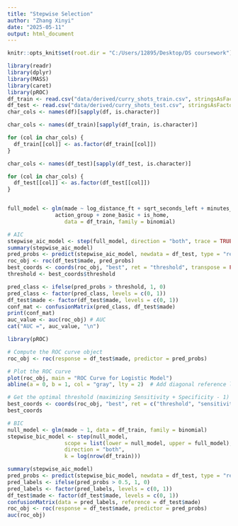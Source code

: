 ---
title: "Stepwise Selection"
author: "Zhang Xinyi"
date: "2025-05-11"
output: html_document
---

```{r setup, include=FALSE}
knitr::opts_knit$set(root.dir = "C:/Users/12895/Desktop/DS coursework")
```

```{r}
library(readr)
library(dplyr)
library(MASS)
library(caret)
library(pROC)
df_train <- read.csv("data/derived/curry_shots_train.csv", stringsAsFactors = FALSE)
df_test <- read.csv("data/derived/curry_shots_test.csv", stringsAsFactors = FALSE)
char_cols <- names(df)[sapply(df, is.character)]

char_cols <- names(df_train)[sapply(df_train, is.character)]

for (col in char_cols) {
  df_train[[col]] <- as.factor(df_train[[col]])
}

char_cols <- names(df_test)[sapply(df_test, is.character)]

for (col in char_cols) {
  df_test[[col]] <- as.factor(df_test[[col]])
}


full_model <- glm(made ~ log_distance_ft + sqrt_seconds_left + minutes_left + quarter +
               action_group + zone_basic + is_home,
                  data = df_train, family = binomial)

# AIC
stepwise_aic_model <- step(full_model, direction = "both", trace = TRUE)
summary(stepwise_aic_model)
pred_probs <- predict(stepwise_aic_model, newdata = df_test, type = "response")
roc_obj <- roc(df_test$made, pred_probs)  
best_coords <- coords(roc_obj, "best", ret = "threshold", transpose = FALSE) 
threshold <- best_coords$threshold

pred_class <- ifelse(pred_probs > threshold, 1, 0)
pred_class <- factor(pred_class, levels = c(0, 1))
df_test$made <- factor(df_test$made, levels = c(0, 1))
conf_mat <- confusionMatrix(pred_class, df_test$made)
print(conf_mat)
auc_value <- auc(roc_obj) # AUC
cat("AUC =", auc_value, "\n")
```




```{r}
library(pROC)

# Compute the ROC curve object
roc_obj <- roc(response = df_test$made, predictor = pred_probs)

# Plot the ROC curve
plot(roc_obj, main = "ROC Curve for Logistic Model")
abline(a = 0, b = 1, col = "gray", lty = 2)  # Add diagonal reference line

# Get the optimal threshold (maximizing Sensitivity + Specificity - 1)
best_coords <- coords(roc_obj, "best", ret = c("threshold", "sensitivity", "specificity"))
best_coords
```

```{r}
# BIC
null_model <- glm(made ~ 1, data = df_train, family = binomial)
stepwise_bic_model <- step(null_model,
                  scope = list(lower = null_model, upper = full_model),
                  direction = "both",
                  k = log(nrow(df_train)))

summary(stepwise_aic_model)
pred_probs <- predict(stepwise_bic_model, newdata = df_test, type = "response")
pred_labels <- ifelse(pred_probs > 0.5, 1, 0)
pred_labels <- factor(pred_labels, levels = c(0, 1))
df_test$made <- factor(df_test$made, levels = c(0, 1))
confusionMatrix(data = pred_labels, reference = df_test$made)
roc_obj <- roc(response = df_test$made, predictor = pred_probs)
auc(roc_obj)
```



